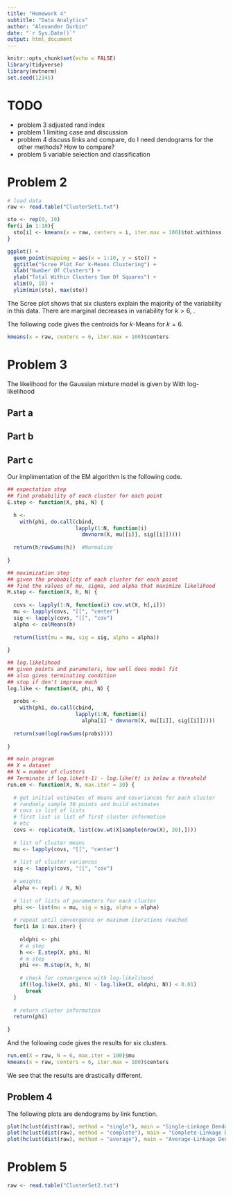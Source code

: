 ```yaml
---
title: "Homework 4"
subtitle: "Data Analytics"
author: "Alexander Durbin"
date: "`r Sys.Date()`"
output: html_document
---
```


```r
knitr::opts_chunk$set(echo = FALSE)
library(tidyverse)
library(mvtnorm)
set.seed(12345)
```

# TODO
- problem 3 adjusted rand index
- problem 1 limiting case and discussion
- problem 4 discuss links and compare, do I need dendograms for the other methods? How to compare?
- problem 5 variable selection and classification

# Problem 2

```r

# load data
raw <- read.table("ClusterSet1.txt")

sto <- rep(0, 10)
for(i in 1:10){
  sto[i] <- kmeans(x = raw, centers = i, iter.max = 100)$tot.withinss
}

ggplot() +
  geom_point(mapping = aes(x = 1:10, y = sto)) +
  ggtitle("Scree Plot For k-Means Clustering") +
  xlab("Number Of Clusters") +
  ylab("Total Within Clusters Sum Of Squares") +
  xlim(0, 10) +
  ylim(min(sto), max(sto))

```

The Scree plot shows that six clusters explain the majority of the variability in this data. There are marginal decreases in variability for $k>6$, .

The following code gives the centroids for *k*-Means for $k=6$.

```r

kmeans(x = raw, centers = 6, iter.max = 100)$centers

```

# Problem 3

The likelihood for the Gaussian mixture model is given by
\begin{align*}
\mathcal{L}(\mu_j, \Sigma_j, \pi_j | \underline{x})=\prod_{i=1}^n \sum_{j=1}^k \pi_j \mathcal{N}(x_i | \mu_j, \Sigma_j).
\end{align*}
With log-likelihood 
\begin{align*}
log \mathcal{L}(\mu_j, \Sigma_j, \pi_j | \underline{x}) = \sum_{i=1}^n log \sum_{j=1}^k \pi_j \mathcal{N}(x_i | \mu_j, \Sigma_j).
\end{align*}

## Part a

\begin{align*}
\frac{\partial log \mathcal{L}(\mu_j, \Sigma_j, \pi_j | \underline{x})}{\partial \mu_j} &= \sum_{i=1}^{n} \frac{\partial}{\partial \mu_j} log \sum_{j=1}^{k} \pi_j \mathcal{N}(x_i | \mu_j, \Sigma_j)\\
&= \sum_{i=1}^{n} \frac{1}{\sum_{j=1}^{k} \pi_j \mathcal{N}(x_i | \mu_j, \Sigma_j)} \frac{\partial}{\partial \mu_j}  \pi_j \mathcal{N}(x_i | \mu_j, \Sigma_j) \\
&=  \sum_{i=1}^{n} \frac{1}{\sum_{j=1}^{k} \pi_j \mathcal{N}(x_i | \mu_j, \Sigma_j)} (x_i-\mu_j)^T \Sigma^{-1}_j   \pi_j \mathcal{N}(x_i | \mu_j, \Sigma_j) \\
&=  \sum_{i=1}^{n} \pi_{i,j} (x_i-\mu_j)^T \Sigma^{-1}_j
\end{align*}

\begin{align*}
\frac{\partial log \mathcal{L}(\mu_j, \Sigma_j, \pi_j | \underline{x})}{\partial \mu_j}=0 &\implies  \sum_{i=1}^{n} \pi_{i,j} (x_i-\mu_j)^T \Sigma^{-1}_j=0\\
&\implies  \sum_{i=1}^{n} \pi_{i,j}x_i=  \sum_{i=1}^{n} \pi_{i,j}\mu_j \\
&\implies \hat{\mu}_{j}=\frac{ \sum_{i=1}^{n} \pi_{i,j}x_i}{\sum_{i=1}^{n} \pi_{i,j}}
\end{align*}

## Part b

\begin{align*}
\frac{\partial log \mathcal{L}(\mu_j, \Sigma_j, \pi_j | \underline{x})}{\partial \Sigma^{-1}_j} &=  \sum_{i=1}^{n} \frac{\partial}{\partial  \Sigma^{-1}_j} log \sum_{j=1}^{k} \pi_j \mathcal{N}(x_i | \mu_j, \Sigma_j) \\
&= \sum_{i=1}^{n} \frac{1}{\sum_{j=1}^{k} \pi_j \mathcal{N}(x_i | \mu_j, \Sigma_j)} \frac{\partial}{\partial \Sigma^{-1}_j}  \pi_j \mathcal{N}(x_i | \mu_j, \Sigma_j) \\
&= \sum_{i=1}^{n} \frac{1}{\sum_{j=1}^{k} \pi_j \mathcal{N}(x_i | \mu_j, \Sigma_j)} [-\frac{1}{2}(x_i-\mu_j)(x_i-\mu_j)^T+\frac{1}{2}\Sigma_j]   \pi_j \mathcal{N}(x_i | \mu_j, \Sigma_j) \\
&= \sum_{i=1}^{n} \pi_{i,j}  [-\frac{1}{2}(x_i-\mu_j)(x_i-\mu_j)^T+\frac{1}{2}\Sigma_j]
\end{align*}

\begin{align*}
\frac{\partial log \mathcal{L}(\mu_j, \Sigma_j, \pi_j | \underline{x})}{\partial \Sigma^{-1}_j}=0 &\implies   \sum_{i=1}^{n} \pi_{i,j}  [-\frac{1}{2}(x_i-\mu_j)(x_i-\mu_j)^T+\frac{1}{2}\Sigma_j]=0\\
&\implies \hat{\Sigma}_j=\frac{\sum_{i=1}^{n} \pi_{i,j} (x_i-\mu_j)(x_i-\mu_j)^T}{\sum_{i=1}^{n} \pi_{i,j}}
\end{align*}

## Part c

Our implimentation of the EM algorithm is the following code. 

```r


## expectation step
## find probability of each cluster for each point
E.step <- function(X, phi, N) {
  
  h <-
    with(phi, do.call(cbind,
                      lapply(1:N, function(i)
                        dmvnorm(X, mu[[i]], sig[[i]]))))
  
  return(h/rowSums(h))  #Normalize
  
}

## maximization step
## given the probability of each cluster for each point
## find the values of mu, sigma, and alpha that maximize likelihood
M.step <- function(X, h, N) {
  
  covs <- lapply(1:N, function(i) cov.wt(X, h[,i]))
  mu <- lapply(covs, "[[", "center")
  sig <- lapply(covs, "[[", "cov")
  alpha <- colMeans(h)
  
  return(list(mu = mu, sig = sig, alpha = alpha))
  
}

## log.likelihood
## given points and parameters, how well does model fit
## also gives terminating condition 
## stop if don't improve much
log.like <- function(X, phi, N) {
  
  probs <- 
    with(phi, do.call(cbind,
                      lapply(1:N, function(i)
                        alpha[i] * dmvnorm(X, mu[[i]], sig[[i]]))))
  
  return(sum(log(rowSums(probs))))
  
}

## main program
## X = dataset
## N = number of clusters
## Terminate if log.like(t-1) - log.like(t) is below a threshold
run.em <- function(X, N, max.iter = 30) {
  
  # get initial estimates of means and covariances for each cluster
  # randomly sample 30 points and build estimates
  # covs is list of lists
  # first list is list of first cluster information
  # etc
  covs <- replicate(N, list(cov.wt(X[sample(nrow(X), 30),])))
  
  # list of cluster means
  mu <- lapply(covs, "[[", "center")
  
  # list of cluster variances
  sig <- lapply(covs, "[[", "cov")
  
  # weights
  alpha <- rep(1 / N, N)
  
  # list of lists of parameters for each cluster
  phi <<- list(mu = mu, sig = sig, alpha = alpha)
  
  # repeat until convergence or maximum iterations reached
  for(i in 1:max.iter) {
    
    oldphi <- phi
    # e step
    h <<- E.step(X, phi, N)
    # m step
    phi <<- M.step(X, h, N)
    
    # check for convergence with log-likelihood
    if((log.like(X, phi, N) - log.like(X, oldphi, N)) < 0.01)
      break
  }
  
  # return cluster information
  return(phi)
  
}

```

And the following code gives the results for six clusters.

```r

run.em(X = raw, N = 6, max.iter = 100)$mu
kmeans(x = raw, centers = 6, iter.max = 100)$centers

```

We see that the results are drastically different.

## Problem 4

The following plots are dendograms by link function.

```r

plot(hclust(dist(raw), method = "single"), main = "Single-Linkage Dendogram")
plot(hclust(dist(raw), method = "complete"), main = "Complete-Linkage Dendogram")
plot(hclust(dist(raw), method = "average"), main = "Average-Linkage Dendogram")

```

# Problem 5

```r

raw <- read.table("ClusterSet2.txt")

```